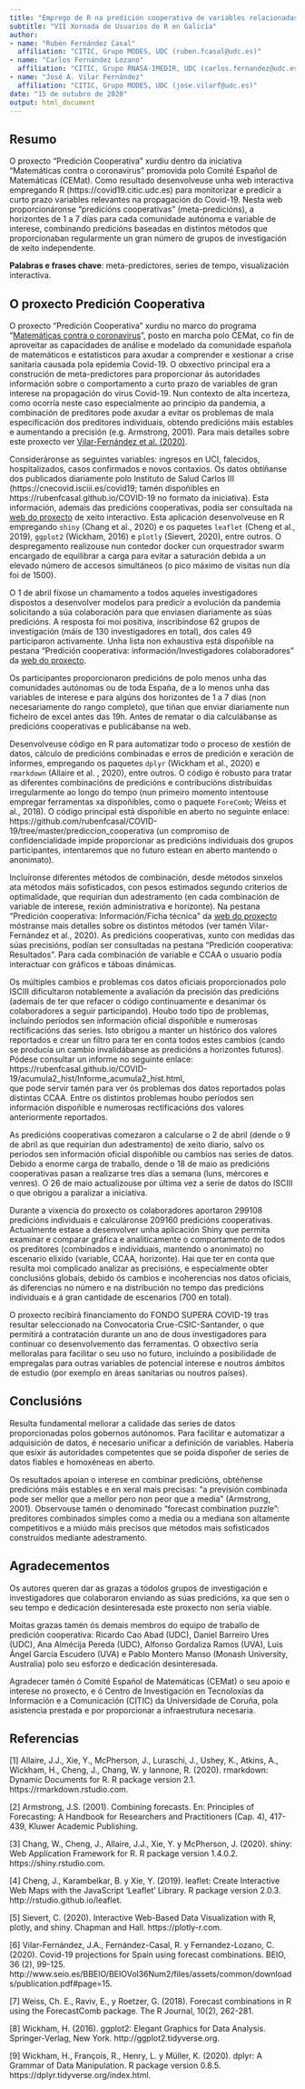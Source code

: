 ```yaml
---
title: "Emprego de R na predición cooperativa de variables relacionadas coa pandemia do Covid-19"
subtitle: "VII Xornada de Usuarios de R en Galicia"
author:
- name: "Rubén Fernández Casal"
  affiliation: "CITIC, Grupo MODES, UDC (ruben.fcasal@udc.es)"
- name: "Carlos Fernández Lozano"
  affiliation: "CITIC, Grupo RNASA-IMEDIR, UDC (carlos.fernandez@udc.es)"
- name: "José A. Vilar Fernández"
  affiliation: "CITIC, Grupo MODES, UDC (jose.vilarf@udc.es)"
date: "15 de outubro de 2020"
output: html_document
---
```


## Resumo

O proxecto “Predición Cooperativa” xurdiu dentro da iniciativa "Matemáticas contra o coronavirus" promovida polo Comité Español de Matemáticas (CEMat). Como resultado desenvolveuse unha web interactiva empregando R (https://covid19.citic.udc.es) para monitorizar e predicir a curto prazo variables relevantes na propagación do Covid-19. Nesta web proporcionáronse “predicións cooperativas” (meta-predicións), a horizontes de 1 a 7 días para cada comunidade autónoma e variable de interese, combinando predicións baseadas en distintos métodos que proporcionaban regularmente un gran número de grupos de investigación de xeito independente.

**Palabras e frases chave**: meta-predictores, series de tempo, visualización interactiva.

## O proxecto Predición Cooperativa

O proxecto “Predición Cooperativa” xurdiu no marco do programa “[Matemáticas contra o coronavirus](http://matematicas.uclm.es/cemat/covid19)”, posto en marcha polo CEMat, co fin de aproveitar as capacidades de análise e modelado da comunidade española de matemáticos e estatísticos para axudar a comprender e xestionar a crise sanitaria causada pola epidemia Covid-19. 
O obxectivo principal era a construción de meta-predictores para proporcionar ás autoridades información sobre o comportamento a curto prazo de variables de gran interese na propagación do virus Covid-19. 
Nun contexto de alta incerteza, como ocorría neste caso especialmente ao principio da pandemia, a combinación de preditores pode axudar a evitar os problemas de mala especificación dos preditores individuais, obtendo predicións máis estables e aumentando a precisión (e.g. Armstrong, 2001). 
Para mais detalles sobre este proxecto ver [Vilar-Fernández et al. (2020)](http://www.seio.es/BBEIO/BEIOVol36Num2/files/assets/common/downloads/publication.pdf#page=15).

Consideráronse as seguintes variables: ingresos en UCI, falecidos, hospitalizados, casos confirmados e novos contaxios. Os datos obtíñanse dos publicados diariamente polo Instituto de Salud Carlos III (https://cnecovid.isciii.es/covid19; tamén dispoñibles en https://rubenfcasal.github.io/COVID-19 no formato da iniciativa). 
Esta información, ademais das  predicións cooperativas, podía ser consultada na [web do proxecto](https://covid19.citic.udc.es) de xeito interactivo. 
Esta aplicación desenvolveuse en R empregando `shiny` (Chang et al., 2020) e os paquetes `leaflet` (Cheng et al., 2019), `ggplot2` (Wickham, 2016) e `plotly` (Sievert, 2020), entre outros. 
O despregamento realizouse nun contedor docker cun orquestrador swarm encargado de equilibrar a carga para evitar a saturación debida a un elevado número de accesos simultáneos (o pico máximo de visitas nun día foi de 1500).

O 1 de abril fíxose un chamamento a todos aqueles investigadores dispostos a desenvolver modelos para predicir a evolución da pandemia solicitando a súa colaboración para que enviasen diariamente as súas predicións. 
A resposta foi moi positiva, inscribíndose 62 grupos de investigación (máis de 130 investigadores en total), dos cales 49 participaron activamente. 
Unha lista non exhaustiva está dispoñible na pestana "Predición cooperativa: información/Investigadores colaboradores" da [web do proxecto](https://covid19.citic.udc.es).
 
Os participantes proporcionaron predicións de polo menos unha das comunidades autónomas ou de toda España, de a lo menos unha das variables de interese e para algúns dos horizontes de 1 a 7 días (non necesariamente do rango completo), que tiñan que enviar diariamente nun ficheiro de excel antes das 19h. Antes de rematar o día calculábanse as predicións cooperativas e publicábanse na web.

Desenvolveuse código en R para automatizar todo o proceso de xestión de datos, cálculo de predicións combinadas e erros de predición e xeración de informes, empregando os paquetes `dplyr` (Wickham et al., 2020) e `rmarkdown` (Allaire et al. , 2020), entre outros. 
O código é robusto para tratar as diferentes combinacións de predicións e contribucións distribuídas irregularmente ao longo do tempo (nun primeiro momento intentouse empregar ferramentas xa dispoñibles, como o paquete `ForeComb`; Weiss et al., 2018). 
O código principal está dispoñible en aberto no seguinte enlace:
https://github.com/rubenfcasal/COVID-19/tree/master/prediccion_cooperativa
(un compromiso de confidencialidade impide proporcionar as predicións individuais dos grupos participantes, intentaremos que no futuro estean en aberto mantendo o anonimato).

Incluíronse diferentes métodos de combinación, desde métodos sinxelos ata métodos máis sofisticados, con pesos estimados segundo criterios de optimalidade, que requirían dun adestramento (en cada combinación de variable de interese, rexión administrativa e horizonte).
Na pestana "Predición cooperativa: Información/Ficha técnica" da [web do proxecto](https://covid19.citic.udc.es) móstranse mais detalles sobre os distintos métodos (ver tamén Vilar-Fernández et al., 2020). 
As predicións cooperativas, xunto con medidas das súas precisións, podían ser consultadas  na pestana "Predición cooperativa: Resultados". 
Para cada combinación de variable e CCAA o usuario podía interactuar con gráficos e táboas dinámicas.

Os múltiples cambios e problemas cos datos oficiais proporcionados polo ISCIII dificultaron notablemente a avaliación da precisión das predicións (ademais de ter que refacer o código continuamente e desanimar ós colaboradores a seguir participando). 
Houbo todo tipo de problemas, incluíndo períodos sen información oficial dispoñible e numerosas rectificacións das series. 
Isto obrigou a manter un histórico dos valores reportados e crear un filtro para ter en conta todos estes cambios (cando se producía un cambio invalidábanse as predicións a horizontes futuros). 
Pódese consultar un informe no seguinte enlace:
https://rubenfcasal.github.io/COVID-19/acumula2_hist/Informe_acumula2_hist.html,  
que pode servir tamén para ver ós problemas dos datos reportados polas distintas CCAA. 
Entre os distintos problemas houbo períodos sen información dispoñible e numerosas rectificacións dos valores anteriormente reportados.

As predicións cooperativas comezaron a calcularse o 2 de abril (dende o 9 de abril as que requirían dun adestramento) de xeito diario, salvo os períodos sen información oficial dispoñible ou cambios nas series de datos. 
Debido a enorme carga de traballo, dende o 18 de maio as predicións cooperativas pasan a realizarse tres días a semana (luns, mércores e venres). 
O 26 de maio actualizouse por última vez a serie de datos do ISCIII o que obrigou a  paralizar a iniciativa. 

Durante a vixencia do proxecto os colaboradores aportaron 299108 predicións individuais e calculáronse 209160 predicións cooperativas. 
Actualmente estase a desenvolver unha aplicación Shiny que permita examinar e comparar gráfica e analiticamente o comportamento de todos os preditores (combinados e individuais, mantendo o anonimato) no escenario elixido (variable, CCAA, horizonte). 
Hai que ter en conta que resulta moi complicado analizar as precisións, e especialmente obter conclusións globais, debido ós cambios e incoherencias nos datos oficiais, ás diferencias no número e na distribución no tempo das predicións individuais e á gran cantidade de escenarios (700 en total).

O proxecto recibirá financiamento do FONDO SUPERA COVID-19 tras resultar seleccionado na Convocatoria Crue-CSIC-Santander, o que permitirá a contratación durante un ano de dous investigadores para continuar co desenvolvemento das ferramentas. 
O obxectivo sería melloralas para facilitar o seu uso no futuro, incluíndo a posibilidade de empregalas para outras variables de potencial interese e noutros ámbitos de estudio (por exemplo en áreas sanitarias ou noutros países).

## Conclusións

Resulta fundamental mellorar a calidade das series de datos proporcionadas polos gobernos autónomos. 
Para facilitar e automatizar a adquisición de datos, é necesario unificar a definición de variables. 
Habería que esixir ás autoridades competentes que se poida dispoñer de series de datos fiables e homoxéneas en aberto.

Os resultados apoian o interese en combinar predicións, obtéñense predicións máis estables e en xeral mais precisas: "a previsión combinada pode ser mellor que a mellor pero non peor que a media" (Armstrong, 2001). 
Observouse tamén o denominado “forecast combination puzzle”: preditores combinados simples como a media ou a mediana son altamente competitivos e a miúdo máis precisos que métodos mais sofisticados construídos mediante adestramento.


## Agradecementos

Os autores queren dar as grazas a tódolos grupos de investigación e investigadores que colaboraron enviando as súas predicións, xa que sen o seu tempo e dedicación desinteresada este proxecto non sería viable. 

Moitas grazas tamén ós demais membros do equipo de traballo de predición cooperativa: Ricardo Cao Abad (UDC), Daniel Barreiro Ures (UDC), Ana Almécija Pereda (UDC), Alfonso Gordaliza Ramos (UVA), Luis Ángel García Escudero (UVA) e Pablo Montero Manso (Monash University, Australia) polo seu esforzo e dedicación desinteresada.

Agradecer tamén ó Comité Español de Matemáticas (CEMat) o seu apoio e interese no proxecto, e ó Centro de Investigación en Tecnoloxías da Información e a Comunicación (CITIC) da Universidade de Coruña, pola asistencia prestada e por proporcionar a infraestrutura necesaria.


## Referencias

[1] Allaire, J.J., Xie, Y.,  McPherson, J., Luraschi, J., Ushey, K., Atkins, A., Wickham, H., Cheng, J., Chang, W. y Iannone, R. (2020). rmarkdown: Dynamic Documents for R. R package   version 2.1. https://rmarkdown.rstudio.com.

[2] Armstrong, J.S. (2001). Combining forecasts. En: Principles of Forecasting: A Handbook for Researchers and Practitioners (Cap. 4), 417-439, Kluwer Academic Publishing.

[3] Chang, W., Cheng, J., Allaire, J.J., Xie, Y. y McPherson, J. (2020). shiny: Web Application Framework for R. R package version 1.4.0.2. https://shiny.rstudio.com.

[4] Cheng, J., Karambelkar, B. y Xie, Y. (2019). leaflet: Create Interactive Web Maps with the JavaScript 'Leaflet' Library. R package version 2.0.3. http://rstudio.github.io/leaflet.

[5] Sievert, C. (2020). Interactive Web-Based Data Visualization with R, plotly, and shiny. Chapman and Hall. https://plotly-r.com.

[6] Vilar-Fernández, J.A., Fernández-Casal, R. y Fernandez-Lozano, C. (2020). Covid-19 projections for Spain using forecast combinations. BEIO, 36 (2), 99-125. http://www.seio.es/BBEIO/BEIOVol36Num2/files/assets/common/downloads/publication.pdf#page=15.

[7] Weiss, Ch. E., Raviv, E., y Roetzer, G. (2018). Forecast combinations in R using the ForecastComb package. The R Journal, 10(2), 262-281.

[8] Wickham, H. (2016). ggplot2: Elegant Graphics for Data Analysis. Springer-Verlag, New York. http://ggplot2.tidyverse.org.

[9] Wickham, H., François, R., Henry, L. y Müller, K. (2020). dplyr: A Grammar of Data Manipulation. R package version 0.8.5. https://dplyr.tidyverse.org/index.html.